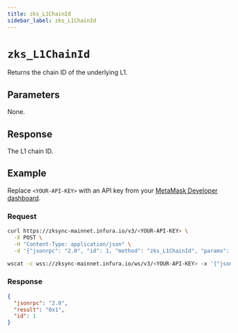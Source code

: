 ```yaml
---
title: zks_L1ChainId
sidebar_label: zks_L1ChainId
---
```



# `zks_L1ChainId`

Returns the chain ID of the underlying L1.

## Parameters

None.

## Response

The L1 chain ID.

## Example

Replace `<YOUR-API-KEY>` with an API key from your [MetaMask Developer dashboard](https://developer.metamask.io/).

### Request

<Tabs>
  <TabItem value="curl">

  ```bash
  curl https://zksync-mainnet.infura.io/v3/<YOUR-API-KEY> \
    -X POST \
    -H "Content-Type: application/json" \
    -d '{"jsonrpc": "2.0", "id": 1, "method": "zks_L1ChainId", "params": []}'
  ```

  </TabItem>
  <TabItem value="WSS">

```bash
wscat -c wss://zksync-mainnet.infura.io/ws/v3/<YOUR-API-KEY> -x '{"jsonrpc": "2.0", "id": 1, "method": "zks_L1ChainId", "params": []}'
```

  </TabItem>
</Tabs>

### Response

<Tabs>
  <TabItem value="JSON">

  ```json
  {
    "jsonrpc": "2.0",
    "result": "0x1",
    "id": 1
  }
  ```

  </TabItem>
</Tabs>
